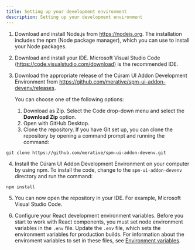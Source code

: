 ```yaml
---
title: Setting up your development environment
description: Setting up your development environment
---
```


1. Download and install Node.js from https://nodejs.org. The installation includes the npm (Node package manager), which you can use to install your Node packages.
2. Download and install your IDE. Microsoft Visual Studio Code (https://code.visualstudio.com/download) is the recommended IDE.
3. Download the appropriate release of the Cúram UI Addon Development Environment from https://github.com/merative/spm-ui-addon-devenv/releases.

   You can choose one of the following options:

   1. Download as Zip. Select the Code drop-down menu and select the **Download Zip** option.
   2. Open with GitHub Desktop.
   3. Clone the repository. If you have Git set up, you can clone the repository by opening a command prompt and running the command:

```
git clone https://github.com/merative/spm-ui-addon-devenv.git
```

4. Install the Cúram UI Addon Development Environment on your computer by using npm. To install the code, change to the `spm-ui-addon-devenv` directory and run the command:

```
npm install
```

5. You can now open the repository in your IDE. For example, Microsoft Visual Studio Code.

6. Configure your React development environment variables. Before you start to work with React components, you must set node environment variables in the `.env` file. Update the `.env` file, which sets the environment variables for production builds. For information about the enviroment variables to set in these files, see [Environment variables](environment-variables).
